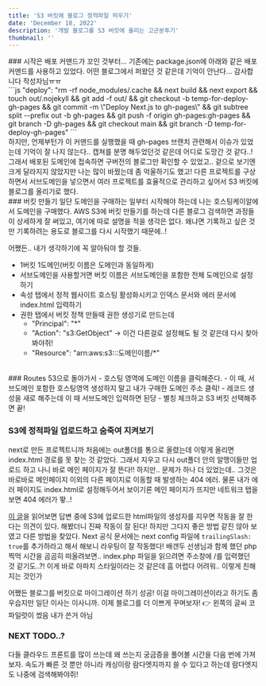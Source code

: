 ```yaml
---
title: 'S3 버킷에 블로그 정적파일 띄우기'
date: 'December 18, 2022'
description: '개발 블로그를 S3 버킷에 올리는 고군분투기'
thumbnail: ''
---
```


<div className='lg'>
  ### 시작은 배포 커맨드가 꼬인 것부터... 
  기존에는 package.json에 아래와 같은 배포 커맨드를 사용하고 있었다.
  어떤 블로그에서 퍼왔던 것 같은데 기억이 안난다... 감사합니다 작성자님ㅠㅠ
<br />
  ```js
  "deploy": "rm -rf node_modules/.cache && next build && next export && touch out/.nojekyll && git add -f out/ && git checkout -b temp-for-deploy-gh-pages && git commit -m \"Deploy Next.js to gh-pages\" && git subtree split --prefix out -b gh-pages && git push -f origin gh-pages:gh-pages && git branch -D gh-pages && git checkout main && git branch -D temp-for-deploy-gh-pages"
  ```
<br />
  하지만, 언제부턴가 이 커맨드를 실행했을 때 gh-pages 브랜치 관련해서 이슈가 있었는데 기억이 잘 나지 않는다..
  캡쳐를 분명 해두었던것 같은데 어디로 도망간 것 같다..! 
  그래서 배포된 도메인에 접속하면 구버전의 블로그만 확인할 수 있었고.. 겉으로 보기엔 크게 달라지지 않았지만 나는 많이 바꿨는데 좀 억울하기도 했고!
  다른 프로젝트를 구상하면서 서브도메인을 넣으면서 여러 프로젝트를 효율적으로 관리하고 싶어서 S3 버킷에 블로그를 올리기로 했다.

<br />
  ### 버킷 만들기
  일단 도메인을 구매하는 일부터 시작해야 하는데 나는 호스팅케이알에서 도메인을 구매했다.
  AWS S3에 버킷 만들기를 하는데 다른 블로그 검색하면 과정들이 상세하게 잘 써있고, 여기에 따로 설명을 적을 생각은 없다.
  왜냐면 기록하고 싶은 것만 기록하려는 용도로 블로그를 다시 시작했기 때문에..!

  어쨌든.. 내가 생각하기에 꼭 알아둬야 할 것들.
  <br />
  - 1버킷 1도메인(버킷 이름은 도메인과 동일하게)
  - 서브도메인을 사용할거면 버킷 이름은 서브도메인을 포함한 전체 도메인으로 설정하기
  - 속성 탭에서 정적 웹사이트 호스팅 활성화시키고 인덱스 문서와 에러 문서에 index.html 입력하기
  - 권한 탭에서 버킷 정책 만들때 권한 생성기로 만드는데
    - "Principal": "*"
    - "Action": "s3:GetObject" -> 이건 다른걸로 설정해도 될 것 같은데 다시 찾아봐야쥐! 
    - "Resource": "arn:aws:s3:::도메인이름/*"
  <br />
### Routes 53으로 돌아가서
  - 호스팅 영역에 도메인 이름을 클릭해준다.
  - 이 때, 서브도메인 포함한 호스팅영역 생성하지 말고 내가 구매한 도메인 주소 클릭!
  - 레코드 생성을 새로 해주는데 이 때 서브도메인 입력하면 된당
  - 별칭 체크하고 S3 버킷 선택해주면 끝!
  <br />

### S3에 정적파일 업로드하고 숨죽여 지켜보기
  next로 만든 프로젝트니까 처음에는 out폴더를 통으로 올렸는데 이렇게 올리면 index.html 경로를 못 찾는 것 같았다.
  그래서 지우고 다시 out폴더 안의 알맹이들만 업로드 하고 나니 바로 메인 페이지가 잘 뜬다!!
  하지만.. 문제가 하나 더 있었는데.. 그것은 바로바로 메인페이지 이외의 다른 페이지로 이동할 때 발생하는 404 에러.
  물론 내가 에러 페이지도 index.html로 설정해두어서 보이기론 메인 페이지가 뜨지만 네트워크 탭을 보면 404 에러가 뙇..!

  <a href='https://stackoverflow.com/questions/57438566/next-js-export-static-s3-routing-fails-on-page-reload'>이 글</a>을 읽어보면 답변 중에 S3에 업로드한 html파일의 생성자를 지우면 작동을 잘 한다는 의견이 있다.
  해봤더니 진짜 작동이 잘 된다! 하지만 그다지 좋은 방법 같진 않아 보였고 다른 방법을 찾았다.
  Next 공식 문서에는 next config 파일에 `trailingSlash: true`를 추가하라고 해서 해보니 라우팅이 잘 작동했다!
  배갠두 선생님과 함께 했던 php 찍먹 시간을 곰곰히 떠올려보면.. 
  index.php 파일을 읽으려면 주소창에 /를 입력했던 것 같기도..?!
  이게 바로 아파치 스타일이라는 것 같은데 흠 어렵다 어려워.. 이렇게 친해지는 것인가

  어쨌든 블로그를 버킷으로 마이그레이션 하기 성공! 이걸 마이그레이션이라고 하기도 좀 우습지만 일단 이사는 이사니까.
  이제 블로그를 더 이쁘게 꾸며보자! 👉 왼쪽의 글씨 코파일럿이 썼음 내가 쓴거 아님

### NEXT TODO..?
  다들 클라우드 프론트를 많이 쓰는데 왜 쓰는지 궁금증을 풀어볼 시간을 다음 번에 가져보자.
  속도가 빠른 것 뿐만 아니라 캐싱이랑 람다엣지까지 쓸 수 있다고 하는데 람다엣지도 나중에 검색해봐야쥐!


</div>